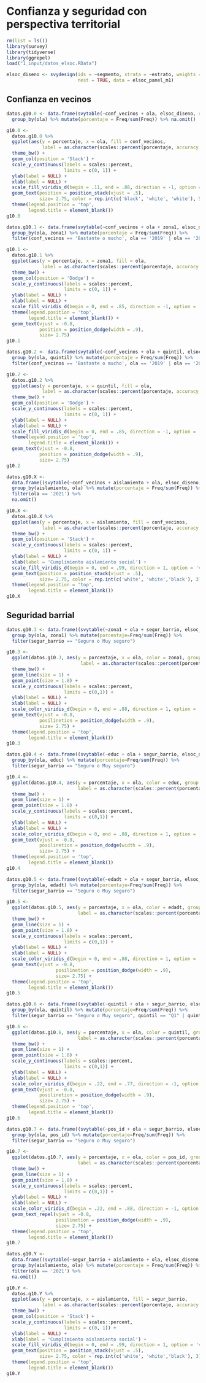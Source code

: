 # Confianza y seguridad con perspectiva territorial

```r
rm(list = ls())
library(survey)
library(tidyverse)
library(ggrepel)
load("1_input/datos_elsoc.RData")

elsoc_diseno <- svydesign(ids = ~segmento, strata = ~estrato, weights = ~ponderador02, 
                          nest = TRUE, data = elsoc_panel_m1)
```

## Confianza en vecinos

<!-- ### 10.0 En términos generales, ¿cuánto confía usted en sus vecinos? según ola de estudio -->
```r
datos.g10.0 <- data.frame(svytable(~conf_vecinos + ola, elsoc_diseno, round = F)) %>% 
  group_by(ola) %>% mutate(porcentaje = Freq/sum(Freq)) %>% na.omit()

g10.0 <- 
  datos.g10.0 %>% 
  ggplot(aes(y = porcentaje, x = ola, fill = conf_vecinos, 
             label = as.character(scales::percent(porcentaje, accuracy = .1)))) + 
  theme_bw() + 
  geom_col(position = 'Stack') +
  scale_y_continuous(labels = scales::percent,
                     limits = c(0, 1)) +
  ylab(label = NULL) +
  xlab(label = NULL) +
  scale_fill_viridis_d(begin = .11, end = .88, direction = -1, option = 'viridis') +
  geom_text(position = position_stack(vjust = .5),
            size= 2.75, color = rep.int(c('black', 'white', 'white'), 5)) + 
  theme(legend.position = 'top',
        legend.title = element_blank())
g10.0
```

<!-- ### 10.1 En términos generales, ¿cuánto confía usted en sus vecinos? Según ola del estudio y zona geográfica. Suma de Respuestas “Bastante” y “Mucho”.  -->
```r
datos.g10.1 <- data.frame(svytable(~conf_vecinos + ola + zona1, elsoc_diseno, round = F)) %>% 
  group_by(ola, zona1) %>% mutate(porcentaje = Freq/sum(Freq)) %>%
  filter(conf_vecinos == 'Bastante o mucho', ola == '2019' | ola == '2021')

g10.1 <-
  datos.g10.1 %>% 
  ggplot(aes(y = porcentaje, x = zona1, fill = ola, 
             label = as.character(scales::percent(porcentaje, accuracy = .1)))) + 
  theme_bw() + 
  geom_col(position = 'Dodge') +
  scale_y_continuous(labels = scales::percent,
                     limits = c(0, 1)) +
  ylab(label = NULL) +
  xlab(label = NULL) +
  scale_fill_viridis_d(begin = 0, end = .85, direction = -1, option = 'viridis') +
  theme(legend.position = 'top',
        legend.title = element_blank()) +
  geom_text(vjust = -0.8,
            position = position_dodge(width = .9),
            size= 2.75)
g10.1
```

<!-- ### 10.2 En términos generales, ¿cuánto confía usted en sus vecinos? Según ola del estudio y nivel educacional. Suma de Respuestas “Bastante” y “Mucho”. -->
```r
datos.g10.2 <- data.frame(svytable(~conf_vecinos + ola + quintil, elsoc_diseno, round = F)) %>% 
  group_by(ola, quintil) %>% mutate(porcentaje = Freq/sum(Freq)) %>%
  filter(conf_vecinos == 'Bastante o mucho', ola == '2019' | ola == '2021')

g10.2 <-
  datos.g10.2 %>% 
  ggplot(aes(y = porcentaje, x = quintil, fill = ola, 
             label = as.character(scales::percent(porcentaje, accuracy = .1)))) + 
  theme_bw() + 
  geom_col(position = 'Dodge') +
  scale_y_continuous(labels = scales::percent,
                     limits = c(0, 1)) +
  ylab(label = NULL) +
  xlab(label = NULL) +
  scale_fill_viridis_d(begin = 0, end = .85, direction = -1, option = 'viridis') +
  theme(legend.position = 'top',
        legend.title = element_blank()) +
  geom_text(vjust = -0.8,
            position = position_dodge(width = .9),
            size= 2.75)
g10.2
```
<!-- ### 10.X En términos generales, ¿cuánto confía usted en sus vecinos?, según grado de cumplimiento de aislamiento social (2021). -->
```r

datos.g10.X <- 
  data.frame((svytable(~conf_vecinos + aislamiento + ola, elsoc_diseno, round = F))) %>%
  group_by(aislamiento, ola) %>% mutate(porcentaje = Freq/sum(Freq)) %>% 
  filter(ola == '2021') %>% 
  na.omit()

g10.X <- 
  datos.g10.X %>% 
  ggplot(aes(y = porcentaje, x = aislamiento, fill = conf_vecinos, 
             label = as.character(scales::percent(porcentaje, accuracy = .1)))) + 
  theme_bw() + 
  geom_col(position = 'Stack') +
  scale_y_continuous(labels = scales::percent,
                     limits = c(0, 1)) +
  ylab(label = NULL) +
  xlab(label = 'Cumplimiento aislamiento social') +
  scale_fill_viridis_d(begin = 0, end = .99, direction = 1, option = 'viridis') +
  geom_text(position = position_stack(vjust = .5),
            size= 2.75, color = rep.int(c('white', 'white','black'), 3)) + 
  theme(legend.position = 'top',
        legend.title = element_blank())
g10.X
```

## Seguridad barrial
<!-- ### 10.3 ¿Qué tan seguro o inseguro se siente en el barrio o vecindario donde usted vive? Según ola del estudio y zona geográfica. Suma de Respuestas "Seguro" o ”Muy Seguro".  -->

```r

datos.g10.3 <- data.frame((svytable(~zona1 + ola + segur_barrio, elsoc_diseno, round = F))) %>% 
  group_by(ola, zona1) %>% mutate(porcentaje=Freq/sum(Freq)) %>% 
  filter(segur_barrio == "Seguro o Muy seguro") 

g10.3 <- 
  ggplot(datos.g10.3, aes(y = porcentaje, x = ola, color = zona1, group = zona1,
                           label = as.character(scales::percent(porcentaje, accuracy = .1)))) +
  theme_bw() +   
  geom_line(size = 1) +
  geom_point(size = 1.8) +
  scale_y_continuous(labels = scales::percent,
                     limits = c(0,1)) +
  ylab(label = NULL) +
  xlab(label = NULL) +
  scale_color_viridis_d(begin = 0, end = .88, direction = 1, option = 'viridis') +
  geom_text(vjust = -0.8,
            posilinetion = position_dodge(width = .9),
            size= 2.75) +
  theme(legend.position = 'top',
        legend.title = element_blank())
g10.3
```

<!-- ### 10.4 ¿Qué tan seguro o inseguro se siente en el barrio o vecindario donde usted vive? Según ola del estudio y nivel educacional. Suma de Respuestas "Seguro" o ”Muy Seguro". -->
```r

datos.g10.4 <- data.frame((svytable(~educ + ola + segur_barrio, elsoc_diseno, round = F))) %>% 
  group_by(ola, educ) %>% mutate(porcentaje=Freq/sum(Freq)) %>% 
  filter(segur_barrio == "Seguro o Muy seguro") 

g10.4 <- 
  ggplot(datos.g10.4, aes(y = porcentaje, x = ola, color = educ, group = educ,
                          label = as.character(scales::percent(porcentaje, accuracy = .1)))) +
  theme_bw() +   
  geom_line(size = 1) +
  geom_point(size = 1.8) +
  scale_y_continuous(labels = scales::percent,
                     limits = c(0,1)) +
  ylab(label = NULL) +
  xlab(label = NULL) +
  scale_color_viridis_d(begin = 0, end = .88, direction = 1, option = 'viridis') +
  geom_text(vjust = -0.8,
            posilinetion = position_dodge(width = .9),
            size= 2.75) +
  theme(legend.position = 'top',
        legend.title = element_blank())
g10.4
```


<!-- ### 10.5 ¿Qué tan seguro o inseguro se siente en el barrio o vecindario donde usted vive? Según ola del estudio y tramos de edad. Suma de Respuestas "Seguro" o ”Muy Seguro". -->
```r
datos.g10.5 <- data.frame((svytable(~edadt + ola + segur_barrio, elsoc_diseno, round = F))) %>% 
  group_by(ola, edadt) %>% mutate(porcentaje=Freq/sum(Freq)) %>% 
  filter(segur_barrio == "Seguro o Muy seguro") 

g10.5 <- 
  ggplot(datos.g10.5, aes(y = porcentaje, x = ola, color = edadt, group = edadt,
                          label = as.character(scales::percent(porcentaje, accuracy = .1)))) +
  theme_bw() +   
  geom_line(size = 1) +
  geom_point(size = 1.8) +
  scale_y_continuous(labels = scales::percent,
                     limits = c(0,1)) +
  ylab(label = NULL) +
  xlab(label = NULL) +
  scale_color_viridis_d(begin = 0, end = .88, direction = 1, option = 'viridis') +
  geom_text(vjust = -0.8,
                  posilinetion = position_dodge(width = .9),
                  size= 2.75) +
  theme(legend.position = 'top',
        legend.title = element_blank())
g10.5
```


<!-- ### 10.6 ¿Qué tan seguro o inseguro se siente en el barrio o vecindario donde usted vive? Según ola del estudio y quintiles de ingreso per capita. Suma de Respuestas "Seguro" o ”Muy Seguro". -->
```r

datos.g10.6 <- data.frame((svytable(~quintil + ola + segur_barrio, elsoc_diseno, round = F))) %>% 
  group_by(ola, quintil) %>% mutate(porcentaje=Freq/sum(Freq)) %>% 
  filter(segur_barrio == "Seguro o Muy seguro", quintil == "Q1" | quintil == "Q5") 

g10.6 <- 
  ggplot(datos.g10.6, aes(y = porcentaje, x = ola, color = quintil, group = quintil,
                          label = as.character(scales::percent(porcentaje, accuracy = .1)))) +
  theme_bw() +   
  geom_line(size = 1) +
  geom_point(size = 1.8) +
  scale_y_continuous(labels = scales::percent,
                     limits = c(0,1)) +
  ylab(label = NULL) +
  xlab(label = NULL) +
  scale_color_viridis_d(begin = .22, end = .77, direction = -1, option = 'viridis') +
  geom_text(vjust = -0.8,
            posilinetion = position_dodge(width = .9),
            size= 2.75) +
  theme(legend.position = 'top',
        legend.title = element_blank())
g10.6
```


<!-- ### 10.7 ¿Qué tan seguro o inseguro se siente en el barrio o vecindario donde usted vive? Según ola del estudio e ideología política. Suma de Respuestas "Seguro" o ”Muy Seguro". -->
```r
datos.g10.7 <- data.frame((svytable(~pos_id + ola + segur_barrio, elsoc_diseno, round = F))) %>% 
  group_by(ola, pos_id) %>% mutate(porcentaje=Freq/sum(Freq)) %>% 
  filter(segur_barrio == "Seguro o Muy seguro") 

g10.7 <- 
  ggplot(datos.g10.7, aes(y = porcentaje, x = ola, color = pos_id, group = pos_id,
                          label = as.character(scales::percent(porcentaje, accuracy = .1)))) +
  theme_bw() +   
  geom_line(size = 1) +
  geom_point(size = 1.8) +
  scale_y_continuous(labels = scales::percent,
                     limits = c(0,1)) +
  ylab(label = NULL) +
  xlab(label = NULL) +
  scale_color_viridis_d(begin = .22, end = .88, direction = -1, option = 'viridis') +
  geom_text_repel(vjust = -0.8,
                  posilinetion = position_dodge(width = .9),
                  size= 2.75) +
  theme(legend.position = 'top',
        legend.title = element_blank())
g10.7  
```
<!-- ### 10.Y ¿Qué tan seguro o inseguro se siente en el barrio o vecindario donde usted vive?, según grado de cumplimiento de aislamiento social (2021). -->
```r

datos.g10.Y <- 
  data.frame((svytable(~segur_barrio + aislamiento + ola, elsoc_diseno, round = F))) %>%
  group_by(aislamiento, ola) %>% mutate(porcentaje = Freq/sum(Freq)) %>% 
  filter(ola == '2021') %>% 
  na.omit()

g10.Y <- 
  datos.g10.Y %>% 
  ggplot(aes(y = porcentaje, x = aislamiento, fill = segur_barrio, 
             label = as.character(scales::percent(porcentaje, accuracy = .1)))) + 
  theme_bw() + 
  geom_col(position = 'Stack') +
  scale_y_continuous(labels = scales::percent,
                     limits = c(0, 1)) +
  ylab(label = NULL) +
  xlab(label = 'Cumplimiento aislamiento social') +
  scale_fill_viridis_d(begin = 0, end = .99, direction = 1, option = 'viridis') +
  geom_text(position = position_stack(vjust = .5),
            size= 2.75, color = rep.int(c('white', 'white','black'), 3)) + 
  theme(legend.position = 'top',
        legend.title = element_blank())
g10.Y
```

 